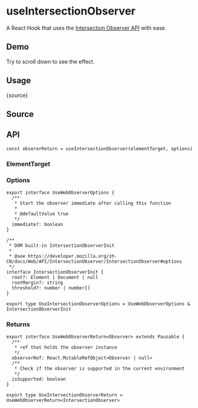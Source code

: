 # useIntersectionObserver


<HooksType category="Element" pausable isSupported lowLevel />

A React Hook that uses the [Intersection Observer API](https://developer.mozilla.org/en-US/docs/Web/API/Intersection_Observer_API) with ease.

## Demo

Try to scroll down to see the effect.


<App />

## Usage


<RawCode>{source}</RawCode>

## Source


<Source />

## API

```tsx
const obsererReturn = useIntersectionObserver(elementTarget, options)
```

### ElementTarget


<Tip type="target" />

### Options

```tsx
export interface UseWebObserverOptions {
  /**
   * Start the observer immediate after calling this function
   *
   * @defaultValue true
   */
  immediate?: boolean
}

/**
 * DOM built-in IntersectionObserverInit
 *
 * @see https://developer.mozilla.org/zh-CN/docs/Web/API/IntersectionObserver/IntersectionObserver#options
 */
interface IntersectionObserverInit {
  root?: Element | Document | null
  rootMargin?: string
  threshold?: number | number[]
}

export type UseIntersectionObserverOptions = UseWebObserverOptions & IntersectionObserverInit
```

### Returns

<Tip type="pausable" />

```tsx
export interface UseWebObserverReturn<Observer> extends Pausable {
  /**
   * ref that holds the observer instance
   */
  observerRef: React.MutableRefObject<Observer | null>
  /**
   * Check if the observer is supported in the current environment
   */
  isSupported: boolean
}

export type UseIntersectionObserverReturn = UseWebObserverReturn<IntersectionObserver>
```
